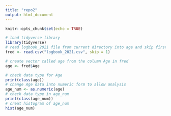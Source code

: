 ```yaml
---
title: "repo2"
output: html_document
---
```


```r
knitr::opts_chunk$set(echo = TRUE)
```

```r
# load tidyverse library
library(tidyverse)
# read logbook_2021 file from current directory into age and skip first line
fred <- read.csv("logbook_2021.csv", skip = 1)
```

```r
# create vector called age from the column Age in fred
age <- fred$Age
```

```r
# check data type for Age
print(class(age))
# change Age data into numeric form to allow analysis
age_num <- as.numeric(age)
# check data type in age_num
print(class(age_num))
# creat histogram of age_num
hist(age_num)
```

